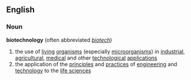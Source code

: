 ==English==
===Noun===
'''biotechnology'''  (often abbreviated ''[[biotech]]'')
# the use of [[living]] [[organism]]s (especially [[microorganism]]s) in [[industrial]], [[agricultural]], [[medical]] and other [[technological]] [[application]]s
# the application of the [[principle]]s and [[practice]]s of [[engineering]] and [[technology]] to the [[life science]]s